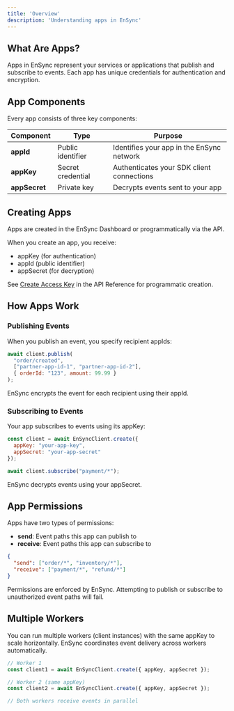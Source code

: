 ```yaml
---
title: 'Overview'
description: 'Understanding apps in EnSync'
---
```


## What Are Apps?

Apps in EnSync represent your services or applications that publish and subscribe to events. Each app has unique credentials for authentication and encryption.

## App Components

Every app consists of three key components:

| Component | Type | Purpose |
|-----------|------|---------|
| **appId** | Public identifier | Identifies your app in the EnSync network |
| **appKey** | Secret credential | Authenticates your SDK client connections |
| **appSecret** | Private key | Decrypts events sent to your app |

## Creating Apps

Apps are created in the EnSync Dashboard or programmatically via the API.

When you create an app, you receive:
- appKey (for authentication)
- appId (public identifier)
- appSecret (for decryption)

See [Create Access Key](/api-reference/endpoint/access-keys/create) in the API Reference for programmatic creation.

## How Apps Work

### Publishing Events

When you publish an event, you specify recipient appIds:

```javascript
await client.publish(
  "order/created",
  ["partner-app-id-1", "partner-app-id-2"],
  { orderId: "123", amount: 99.99 }
);
```

EnSync encrypts the event for each recipient using their appId.

### Subscribing to Events

Your app subscribes to events using its appKey:

```javascript
const client = await EnSyncClient.create({
  appKey: "your-app-key",
  appSecret: "your-app-secret"
});

await client.subscribe("payment/*");
```

EnSync decrypts events using your appSecret.

## App Permissions

Apps have two types of permissions:

- **send**: Event paths this app can publish to
- **receive**: Event paths this app can subscribe to

```json
{
  "send": ["order/*", "inventory/*"],
  "receive": ["payment/*", "refund/*"]
}
```

<Note>
Permissions are enforced by EnSync. Attempting to publish or subscribe to unauthorized event paths will fail.
</Note>

## Multiple Workers

You can run multiple workers (client instances) with the same appKey to scale horizontally. EnSync coordinates event delivery across workers automatically.

```javascript
// Worker 1
const client1 = await EnSyncClient.create({ appKey, appSecret });

// Worker 2 (same appKey)
const client2 = await EnSyncClient.create({ appKey, appSecret });

// Both workers receive events in parallel
```
